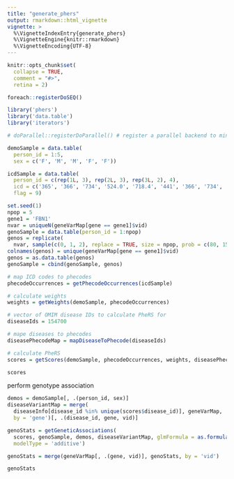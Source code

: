 ```yaml
---
title: "generate_phers"
output: rmarkdown::html_vignette
vignette: >
  %\VignetteIndexEntry{generate_phers}
  %\VignetteEngine{knitr::rmarkdown}
  %\VignetteEncoding{UTF-8}
---
```


```r
knitr::opts_chunk$set(
  collapse = TRUE,
  comment = "#>",
  retina = 2)

foreach::registerDoSEQ()
```

```r
library('phers')
library('data.table')
library('iterators')

# doParallel::registerDoParallel() # register a parallel backend to minimize runtime
```

```r
demoSample = data.table(
  person_id = 1:5,
  sex = c('F', 'M', 'M', 'F', 'F'))

icdSample = data.table(
  person_id = c(rep(1L, 3), rep(2L, 3), rep(3L, 2), 4),
  icd = c('365', '366', '734', '524.0', '718.4', '441', '366', '734', '441'),
  flag = 9)

set.seed(1) 
npop = 5
gene1 = 'FBN1'
nvar = uniqueN(geneVarMap[gene == gene1]$vid)
genoSample = data.table(person_id = 1:npop)
genos = replicate(
  nvar, sample(c(0, 1, 2), replace = TRUE, size = npop, prob = c(80, 15, 5)))
colnames(genos) = unique(geneVarMap[gene == gene1]$vid)
genos = as.data.table(genos)
genoSample = cbind(genoSample, genos)
```

```r
# map ICD codes to phecodes
phecodeOccurrences = getPhecodeOccurrences(icdSample)

# calculate weights 
weights = getWeights(demoSample, phecodeOccurrences)

# vector of OMIM disease IDs to calculate PheRS for
diseaseIds = 154700

# mape diseases to phecodes
diseasePhecodeMap = mapDiseaseToPhecode(diseaseIds)

# calculate PheRS
scores = getScores(demoSample, phecodeOccurrences, weights, diseasePhecodeMap)

scores
```

perform genotype association 
```r
demos = demoSample[, .(person_id, sex)]
diseaseVariantMap = merge(
  diseaseInfo[disease_id %in% unique(scores$disease_id)], geneVarMap, 
  by = 'gene')[, .(disease_id, gene, vid)]

genoStats = getGeneticAssociations(
  scores, genoSample, demos, diseaseVariantMap, glmFormula = as.formula(~ sex), 
  modelType = 'additive')

genoStats = merge(geneVarMap[, .(gene, vid)], genoStats, by = 'vid')

genoStats
```


